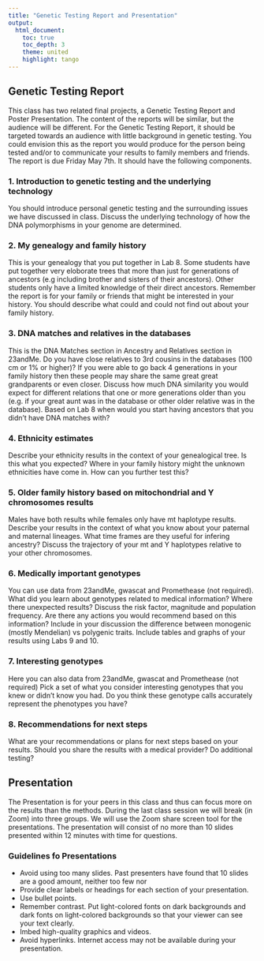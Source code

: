 ```yaml
---
title: "Genetic Testing Report and Presentation"
output:
  html_document:
    toc: true
    toc_depth: 3
    theme: united
    highlight: tango
---
```


## Genetic Testing Report

This class has two related final projects, a Genetic Testing Report and Poster Presentation. The content of the reports will be similar, but the audience will be different. For the Genetic Testing Report, it should be targeted towards an audience with little background in genetic testing. You could envision this as the report you would produce for the person being tested and/or to communicate your results to family members and friends. The report is due Friday May 7th. It should have the following components.

### 1. Introduction to genetic testing and the underlying technology

You should introduce personal genetic testing and the surrounding issues we have discussed in class. Discuss the underlying technology of how the DNA polymorphisms in your genome are determined.

### 2. My genealogy and family history

This is your genealogy that you put together in Lab 8.  Some students have put together very eloborate trees that more than just for generations of ancestors (e.g including brother and sisters of their ancestors). Other students only have a limited knowledge of their direct ancestors. Remember the report is for your family or friends that might be interested in your history. You should describe what could and could not find out about your family history.

### 3. DNA matches and relatives in the databases

This is the DNA Matches section in Ancestry and Relatives section in 23andMe. Do you have close relatives to 3rd cousins in the databases (100 cm or 1% or higher)? If you were able to go back 4 generations in your family history then these people may share the same great great grandparents or even closer. Discuss how much DNA similarity you would expect for different relations that one or more generations older than you (e.g. if your great aunt was in the database or other older relative was in the database). Based on Lab 8 when would you start having ancestors that you didn't have DNA matches with?

### 4. Ethnicity estimates

Describe your ethnicity results in the context of your genealogical tree. Is this what you expected? Where in your family history might the unknown ethnicities have come in. How can you further test this?

### 5. Older family history based on mitochondrial and Y chromosomes results

Males have both results while females only have mt haplotype results. Describe your results in the context of what you know about your paternal and maternal lineages. What time frames are they useful for infering ancestry? Discuss the trajectory of your mt and Y haplotypes relative to your other chromosomes. 

### 6. Medically important genotypes

You can use data from 23andMe, gwascat and Promethease (not required). What did you learn about genotypes related to medical information? Where there unexpected results? Discuss the risk factor, magnitude and population frequency. Are there any actions you would recommend based on this information?  Include in your discussion the difference between monogenic (mostly Mendelian) vs polygenic traits. Include tables and graphs of your results using Labs 9 and 10.

### 7. Interesting genotypes

Here you can also data from 23andMe, gwascat and Promethease (not required) Pick a set of what you consider interesting genotypes that you knew or didn't know you had. Do you think these genotype calls accurately represent the phenotypes you have?

### 8. Recommendations for next steps

What are your recommendations or plans for next steps based on your results. Should you share the results with a medical provider? Do additional testing?

## Presentation

The Presentation is for your peers in this class and thus can focus more on the results than the methods. During the last class session we will break (in Zoom) into three groups. We will use the Zoom share screen tool for the presentations. The presentation will consist of no more than 10 slides presented within 12 minutes with time for questions.

### Guidelines fo Presentations

* Avoid using too many slides. Past presenters have found that 10 slides are a good amount, neither too few nor 
* Provide clear labels or headings for each section of your presentation.
* Use bullet points.
* Remember contrast. Put light-colored fonts on dark backgrounds and dark fonts on light-colored backgrounds so that your viewer can see your text clearly.
* Imbed high-quality graphics and videos.
* Avoid hyperlinks. Internet access may not be available during your presentation.
